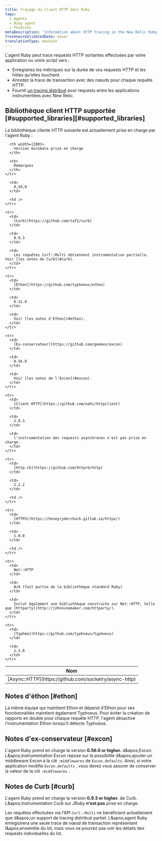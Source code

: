 ```yaml
---
title: Traçage du client HTTP dans Ruby
tags:
  - Agents
  - Ruby agent
  - Features
metaDescription: 'Information about HTTP tracing in the New Relic Ruby agent, including supported clients and versions.'
freshnessValidatedDate: never
translationType: machine
---
```


L'agent Ruby peut trace requests HTTP sortantes effectuées par votre application ou votre script vers :

* Enregistrez les métriques sur la durée de vos requests HTTP et les hôtes qu'elles touchent.
* Annotez la trace de transaction avec des nœuds pour chaque requête HTTP.
* Fournit [un tracing distribué](/docs/distributed-tracing/concepts/introduction-distributed-tracing/) pour requests entre les applications instrumentées avec New Relic.

## Bibliothèque client HTTP supportée [#supported\_libraries][#supported_libraries]

La bibliothèque cliente HTTP suivante est actuellement prise en charge par l'agent Ruby :

<table>
  <thead>
    <tr>
      <th width={150}>
        Nom
      </th>

      <th width={200}>
        Version minimale prise en charge
      </th>

      <th>
        Remarques
      </th>
    </tr>
  </thead>

  <tbody>
    <tr>
      <td>
        [Async::HTTP](https://github.com/socketry/async-http)
      </td>

      <td>
        0,59,0
      </td>

      <td />
    </tr>

    <tr>
      <td>
        [Curb](https://github.com/taf2/curb)
      </td>

      <td>
        0.9.3
      </td>

      <td>
        Les requêtes Curl::Multi obtiennent instrumentation partielle. Voir [les notes de Curb](#curb).
      </td>
    </tr>

    <tr>
      <td>
        [Éthon](https://github.com/typhoeus/ethon)
      </td>

      <td>
        0.12.0
      </td>

      <td>
        Voir [les notes d'Ethon](#ethon).
      </td>
    </tr>

    <tr>
      <td>
        [Ex-conservateur](https://github.com/geemus/excon)
      </td>

      <td>
        0.56.0
      </td>

      <td>
        Voir [les notes de l'Excon](#excon).
      </td>
    </tr>

    <tr>
      <td>
        [Client HTTP](https://github.com/nahi/httpclient)
      </td>

      <td>
        2.8.3
      </td>

      <td>
        l'instrumentation des requests asynchrones n'est pas prise en charge.
      </td>
    </tr>

    <tr>
      <td>
        [http.rb](https://github.com/httprb/http)
      </td>

      <td>
        2.2.2
      </td>

      <td />
    </tr>

    <tr>
      <td>
        [HTTPX](https://honeyryderchuck.gitlab.io/httpx/)
      </td>

      <td>
        1.0.0
      </td>

      <td />
    </tr>

    <tr>
      <td>
        Net::HTTP
      </td>

      <td>
        N/A (fait partie de la bibliothèque standard Ruby)
      </td>

      <td>
        Inclut également une bibliothèque construite sur Net::HTTP, telle que [httparty](http://johnnunemaker.com/httparty/).
      </td>
    </tr>

    <tr>
      <td>
        [Typhée](https://github.com/typhoeus/typhoeus)
      </td>

      <td>
        1.3.0
      </td>
    </tr>
  </tbody>
</table>

## Notes d'éthon [#ethon]

La même équipe qui maintient Ethon et dépend d'Ethon pour ses fonctionnalités maintient également Typhoeus. Pour éviter la création de rapports en double pour chaque requête HTTP, l'agent désactive l'instrumentation Ethon lorsqu'il détecte Typhoeus.

## Notes d'ex-conservateur [#excon]

L'agent Ruby prend en charge la version <DNT>**0.56.0 or higher.**</DNT> d&amp;apos;Excon. L&amp;apos;instrumentation Excon repose sur la possibilité d&amp;apos;ajouter un middleware Excon à la clé `:middlewares` de `Excon.defaults`. Ainsi, si votre application modifie `Excon.defaults` , vous devez vous assurer de conserver la valeur de la clé `:middlewares` .

## Notes de Curb [#curb]

L'agent Ruby prend en charge la version <DNT>**0.9.3 or higher.**</DNT> de Curb. L&amp;apos;instrumentation Curb sur JRuby **n'est pas** prise en charge.

Les requêtes effectuées via l'API `Curl::Multi` ne bénéficient actuellement que d&amp;apos;un support de tracing distribué partiel. L&amp;apos;agent Ruby enregistrera une seule trace de nœud de transaction représentant l&amp;apos;ensemble du lot, mais vous ne pourrez pas voir les détails des requests individuelles du lot.